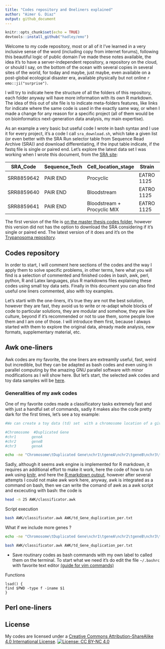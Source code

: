 ```yaml
---
title: "Codes repository and Oneliners explained"
author: "Aimer G. Diaz"
output: github_document
---
```

<!---
https://github.com/gayanvoice/github-profile-views-counter
Sintaxis propia de github markdown https://github.com/adam-p/markdown-here/wiki/Markdown-Cheatsheet
Sintaxis for all the R markdowns in general https://bookdown.org/yihui/rmarkdown-cookbook/raw-latex.html 
El tema de las licencias https://gist.github.com/lukas-h/2a5d00690736b4c3a7ba
Cuando lanze los pauetes tanto de deteccion de fragmentos como el script de reduccion de librerias https://docs.github.com/en/enterprise-server@2.22/packages/quickstart  

--->

```r
knitr::opts_chunk$set(echo = TRUE)
devtools::install_github("hadley/emo")

```
Welcome to my code repository, most or all of it I've learned in a very inclusive sense of the word (including copy from internet forums), following this beautiful logic of public domain I've made these notes available, the idea it's to have a server-independent repository, a repository on the cloud, or should I say, on the bottom of the ocean with several copies in several sites of the world, for today and maybe, just maybe, even available on a post-global ecological disaster era, available physically but not online `r emo::ji("surprise")`. 

I will try to indicate here the structure of all the folders of this repository, each folder anyway will have more information with its own R markdown. The idea of this out of site file is to indicate meta-folders features, like links for indicate where the same code is used in the exactly same way, or when I made a change for any reason for a specific project (all of them would be on bioinformatics next-generation data analysis, my main expertise). 

As an example a very basic but useful code I wrote in bash syntax and I use it for every project, it's a code I call `sra_download.sh`, which take a given list (or even better with the SRA Run selector table  from Sequence Read Archive (SRA)) and download differentiating, if the input table indicate, if the fastq file is single or paired end. Let's explore the latest data set I was working when I wrote this document, from the [SRA site](https://www.ncbi.nlm.nih.gov/Traces/study/?acc=SRP190362&o=acc_s%3Aa): 

SRA_Code | Sequence_Tech | Cell_location_stage | Strain | Total_Sequences | Length | Source | ServerName
--- | --- | --- | --- | --- | --- | --- | ---
SRR8859642 | PAIR END | Procyclic | EATRO 1125 | 85,827,714 | 125/125 | Cooper2019_gRNA | Cooper2019_gRNA_E1125PC
SRR8859640 | PAIR END | Bloodstream | EATRO 1125 | 79,132,567 | 125/125 | Cooper2019_gRNA | Cooper2019_gRNA_E1125BS
SRR8859641 | PAIR END | Bloodstream + Procyclic MIX | EATRO 1125 | 148935513 | 125/125 | Cooper2019_gRNA | Cooper2019_gRNA_E1125Mix

The first version of the file is [on the master thesis codes folder](Total_processing/Download_script.sh), however this version did not has the option to download the SRA considering if it's single or paired end. The latest version of it does and it's on the [Trypanosoma repository](https://github.com/AimerGDiaz/Trypanosomes_RNA_editing).

## Codes repository

In order to start, I will comment here sections of the codes and the way I apply them to solve specific problems, in other terms, here what you will find is a selection of commented and finished codes in bash, awk, perl, python, R and Latex languages, plus R markdowns files explaining these codes using small toy data sets. Finally in this document you can also find useful one liners commented, also with toy examples. 

Let's starti with the one-liners, it's true they are not the best solution, however they are fast, they avoid us to write or re-adapt whole blocks of code to particular solutions, they are modular and somehow, they are like culture, beyond if it's recommended or not to use them, some people love them and I am one of those. I will introduce them first, because I always started with them to explore the original data, already made analysis, new formats, supplementary material, etc. 

## Awk one-liners 

Awk codes are my favorite, the one liners are extreamlly useful, fast, weird but incredible, but they can be adapted as bash codes and even using in parallel computing by the amazing GNU parallel software with minor modifications as I will show here. But let's start, the selected awk codes and toy data samples will be [here](AWK/README.md). 

### Generalities of my awk codes 

One of my favorite codes made a classificatory tasks extremely fast and with just a handful set of commands, sadly it makes also the code pretty dark for the first times, let's see a toy example: 

```bash
#We can create a toy data (td) set  with a chromosome location of a given gene

#Chromosome  #Duplicated Gene
#chr1       geneA
#chr2       geneB
#chr3       geneA

echo -ne "Chromosome\tDuplicated Gene\nchr1\tgeneA\nchr2\tgeneB\nchr3\tgeneA\n" > AWK/td_Gene_duplication_per.txt 

```
Sadly, although it seems awk engine is implemented for R markdown, it requires an additional effort to make it work, here the code of how to run awk using [knitr](https://github.com/yihui/knitr-examples/blob/master/024-engine-awk.Rmd), and here the [R markdown output](https://github.com/yihui/knitr-examples/blob/master/024-engine-awk.md), however after several attempts I could not make awk work here, anyway, awk is integrated as a command on bash, then we can write the comand of awk as a awk script and excecuting with bash: the code is 
 
```bash

head -n 25 AWK/classificator.awk 
``` 


Script execution 

```bash

 
bash AWK/classificator.awk AWK/td_Gene_duplication_per.txt

```

What if we include more genes ? 

```bash
echo -ne "Chromosome\tDuplicated Gene\nchr1\tgeneA\nchr2\tgeneB\nchr3\tgeneA\nchr4\tgeneA" > AWK/td_Gene_duplication_per.txt 

bash AWK/classificator.awk AWK/td_Gene_duplication_per.txt

```

* Save routinary codes as bash commands with my own label to called them on the terminal. To start what we need it's do edit the file `~/.bashrc` with favorite text editor [(guide for vim commands)](VIM/README.md)

Functions 

```
lsad() {
find $PWD -type f -iname $1
}
```

## Perl one-liners 

<!-- Usar perl en R markdown, se puede https://stackoverflow.com/questions/45857934/executing-perl-6-code-in-rmarkdown 
--->

## License 

My codes are licensed under a [Creative Commons Attribution-ShareAlike 4.0 International License](https://creativecommons.org/licenses/by-nc/4.0/).
[![License: CC BY-NC 4.0](https://img.shields.io/badge/License-CC%20BY--NC%204.0-lightgrey.svg)](https://creativecommons.org/licenses/by-nc/4.0/)

